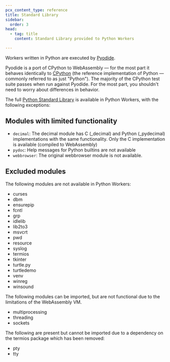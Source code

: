 ```yaml
---
pcx_content_type: reference
title: Standard Library
sidebar:
  order: 3
head:
  - tag: title
    content: Standard Library provided to Python Workers

---
```


Workers written in Python are executed by [Pyodide](https://pyodide.org/en/stable/index.html).

Pyodide is a port of CPython to WebAssembly — for the most part it behaves identically to [CPython](https://github.com/python) (the reference implementation of Python — commonly referred to as just "Python"). The majority of the CPython test suite passes when run against Pyodide. For the most part, you shouldn't need to worry about differences in behavior.

The full [Python Standard Library](https://docs.python.org/3/library/index.html) is available in Python Workers, with the following exceptions:

## Modules with limited functionality

* `decimal`: The decimal module has C (\_decimal) and Python (\_pydecimal) implementations
  with the same functionality. Only the C implementation is available (compiled to WebAssembly)
* `pydoc`: Help messages for Python builtins are not available
* `webbrowser`: The original webbrowser module is not available.

## Excluded modules

The following modules are not available in Python Workers:

* curses
* dbm
* ensurepip
* fcntl
* grp
* idlelib
* lib2to3
* msvcrt
* pwd
* resource
* syslog
* termios
* tkinter
* turtle.py
* turtledemo
* venv
* winreg
* winsound

The following modules can be imported, but are not functional due to the limitations of the WebAssembly VM.

* multiprocessing
* threading
* sockets

The following are present but cannot be imported due to a dependency on the termios package which has been removed:

* pty
* tty
